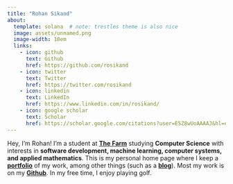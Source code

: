 ```yaml
---
title: "Rohan Sikand"
about:
  template: solana  # note: trestles theme is also nice 
  image: assets/unnamed.png
  image-width: 10em
  links:
    - icon: github
      text: Github
      href: https://github.com/rosikand
    - icon: twitter
      text: Twitter
      href: https://twitter.com/rosikand
    - icon: linkedin
      text: LinkedIn
      href: https://www.linkedin.com/in/rosikand/
    - icon: google scholar
      text: Scholar
      href: https://scholar.google.com/citations?user=E5Z8wUoAAAAJ&hl=en
---
```





Hey, I'm Rohan! I'm a student at **[The Farm](www.stanford.edu)** studying **Computer Science** with interests in **software development, machine learning, computer systems, and applied mathematics**. This is my personal home page where I keep a **[portfolio](portfolio.qmd)** of my work, among other things (such as a [**blog**](blog.qmd)). Most my work is on my [**Github**](https://github.com/rosikand). In my free time, I enjoy playing golf.

<!-- 
### New

- [`torchplate`](https://github.com/rosikand/torchplate)
- [`rsbox`](https://github.com/rosikand/rsbox) -->
